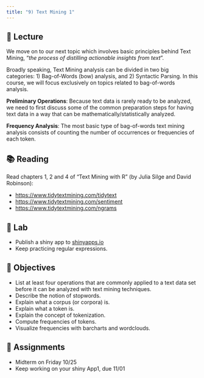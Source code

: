```yaml
---
title: "9) Text Mining 1"
---
```



## 📖 Lecture

We move on to our next topic which involves basic principles behind Text Mining, "_the process of distilling actionable insights from text_".

Broadly speaking, Text Mining analysis can be divided in two big categories: 1) Bag-of-Words (bow) analysis, and 2) Syntactic Parsing. In this course, we will focus exclusively on topics related to bag-of-words analysis.

__Preliminary Operations__: Because text data is rarely ready to be analyzed, we need to first discuss some of the common preparation steps for having text data in a way that can be mathematically/statistically analyzed.

__Frequency Analysis__: The most basic type of bag-of-words text mining analysis consists of counting the number of occurrences or frequencies of each token.



## 📚 Reading

Read chapters 1, 2 and 4 of "Text Mining with R" (by Julia Silge and David Robinson):

- <a href="https://www.tidytextmining.com/tidytext" target="_blank">https://www.tidytextmining.com/tidytext</a>
- <a href="https://www.tidytextmining.com/sentiment" target="_blank">https://www.tidytextmining.com/sentiment</a>
- <a href="https://www.tidytextmining.com/ngrams" target="_blank">https://www.tidytextmining.com/ngrams</a>



## 🔬 Lab

- Publish a shiny app to <a href="https://www.shinyapps.io/" target="_blank">shinyapps.io</a>
- Keep practicing regular expressions.

 

## 🎯 Objectives

- List at least four operations that are commonly applied to a text data set before it can be analyzed with text mining techniques.
- Describe the notion of stopwords.
- Explain what a corpus (or corpora) is.
- Explain what a token is.
- Explain the concept of tokenization.
- Compute frequencies of tokens.
- Visualize frequencies with barcharts and wordclouds.



## 🔔 Assignments

- Midterm on Friday 10/25
- Keep working on your shiny App1, due 11/01


